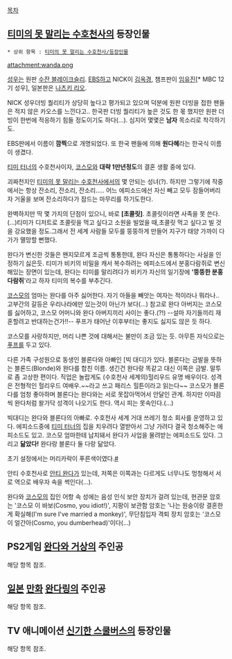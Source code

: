 [[목차]]

== [[티미의 못 말리는 수호천사]]의 등장인물 ==
 * 상위 항목 : [[티미의 못 말리는 수호천사/등장인물]]

attachment:wanda.png

[[성우]]는 원판 [[수잔 블레이크슬리]]. [[EBS]]하고 NICK이 [[김옥경]], 챔프판이 [[임유진]][* MBC 12기 성우], 일본판은 [[나츠키 리오]].

NICK 성우더빙 퀄리티가 상당히 높다고 평가되고 있으며 덕분에 원판 더빙을 접한 팬들은 적지 않은 카오스를 느낀다고.. 한국판 더빙 퀄리티가 높은 것도 한 몫 했지만 원판 더빙이 한번에 적응하기 힘들 정도이기도 하다(...). 심지어 몇몇은 '''남자''' 목소리로 착각하기도.

EBS판에서 이름이 '''깜찍'''으로 개명되었다. 또 한국 팬들에 의해 '''원다혜'''라는 한국식 이름이 생겼다.

[[티미 터너]]의 수호천사이자, [[코스모]]와 '''대략 1만년정도'''의 결혼 생활 중에 있다.

괴짜천지인 [[티미의 못 말리는 수호천사]]에서의 몇 안되는 성녀(?).
하지만 그렇기에 작중에서는 항상 잔소리, 잔소리, 잔소리..... 어느 에피소드에선 자신 빼고 모두 잠들어버리자 거울을 보며 잔소리하다가 잠드는 마무리를 하기도한다.

완벽하지만 딱 몇 가지의 단점이 있으니, 바로 '''[초콜릿]'''. 초콜릿이라면 사족을 못 쓴다.(...)티미가 디저트로 초콜릿을 먹고 싶다고 소원을 빌었을 때,초콜릿 먹고 싶다고 빌 것을 강요했을 정도.그래서 전 세계 사람들 모두를 뚱뚱하게 만들어 지구가 태양 가까이 다가가 멸망할 뻔했다.

완다가 변신한 것들은 왠지모르게 조금씩 통통한데, 완다 자신은 통통하다는 사실을 인정하기 싫은듯. 티미가 비키의 비밀을 캐서 복수하려는 에피소드에서 분홍다람쥐로 변신해있는 장면이 있는데, 완다는 티미를 말리려다가 비키가 자신의 일기장에 ''''뚱뚱한 분홍다람쥐''''라고 하자 티미의 복수를 부추긴다.

[[코스모]]의 엄마는 완다를 아주 싫어한다. 자기 아들을 빼앗는 여자는 적이라나 뭐라나.. 고부간의 갈등은 우리나라에만 있는것이 아닌가 보다(...) 참고로 완다 아버지는 코스모를 싫어하고, 코스모 어머니와 완다 아버지끼리 사이는 좋다.(?!) --설마 자기들끼리 재혼할려고 반대하는건가!!-- 푸프가 태어난 이후부터는 좋지도 싫지도 않은 듯 하다.

코스모를 사랑하지만, 머리 나쁜 것에 대해서는 불만이 조금 있는 듯. 아무튼 자식으로는 [[푸프]]를 두고 있다.

다른 가족 구성원으로 동생인 블론다와 아빠인 [빅 대디]가 있다. 블론다는 금발을 뜻하는 블론드(Blonde)와 완다를 합친 이름. 생긴건 완다랑 똑같고 대신 이쪽은 금발. 말투로 좀 고상한 편이다. 직업은 놀랍게도 (수호천사 세계의)헐리우드 유명 배우이다. 성격은 전형적인 헐리우드 여배우.~~라고 쓰고 패리스 힐튼이라고 읽는다~~ 코스모가 블론다를 엄청 좋아하며 블론다는 완다와는 서로 못잡아먹어서 안달인 관계. 하지만 이따끔씩 완다처럼 왈가닥 성격이 나오기도 한다. 역시 피는 못속인다.(...)

빅대디는 완다와 블론다의 아빠로. 수호천사 세계 거대 쓰레기 청소 회사를 운영하고 있다. 에피소드중에 [[티미 터너]]의 집을 치우려다 열받아서 그냥 가려다 결국 청소해주는 에피소드도 있고. 코스모 엄마한테 납치돼서 완다가 사업을 물려받는 에피소드도 있다. 그리고 '''닮았다!''' 완다랑 블론다 둘 다랑 닮았다.

초기 설정에서는 머리카락이 푸른색이였다.[http://img1.wikia.nocookie.net/__cb20130806152553/fairlyoddparents/en/images/thumb/f/fd/OriginalWanda.JPG/200px-OriginalWanda.JPG #]

안티 수호천사로 [[안티 완다]]가 있는데, 저쪽은 이쪽과는 다르게도 너무나도 멍청해서 서로 역으로 배우자 속을 썩인다(...).

완다와 [[코스모]]의 집인 어항 속 성에는 음성 인식 보안 장치가 걸려 있는데, 현관문 암호는 '코스모 이 바보(Cosmo, you idiot!)', 지팡이 보관함 암호는 '나는 원숭이랑 결혼한 게 확실해(I'm sure I've married a monkey)', 무단침입자 격퇴 장치 암호는 '코스모 이 얼간아(Cosmo, you dumberhead)'이다(...)
== PS2게임 [[완다와 거상]]의 주인공 ==
해당 항목 참조.

== [[일본]] [[만화]] [[완다링]]의 주인공 ==
해당 항목 참조.

== TV 애니메이션 [[신기한 스쿨버스]]의 등장인물 ==
해당 항목 참조.

